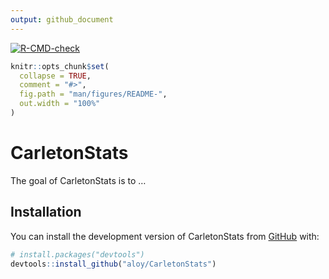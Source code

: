 ```yaml
---
output: github_document
---
```


<!-- badges: start -->
[![R-CMD-check](https://github.com/aloy/CarletonStats/actions/workflows/R-CMD-check.yaml/badge.svg)](https://github.com/aloy/CarletonStats/actions/workflows/R-CMD-check.yaml)
<!-- badges: end -->


```r
knitr::opts_chunk$set(
  collapse = TRUE,
  comment = "#>",
  fig.path = "man/figures/README-",
  out.width = "100%"
)
```

# CarletonStats

<!-- badges: start -->
<!-- badges: end -->

The goal of CarletonStats is to ...

## Installation

You can install the development version of CarletonStats from [GitHub](https://github.com/) with:

``` r
# install.packages("devtools")
devtools::install_github("aloy/CarletonStats")
```

